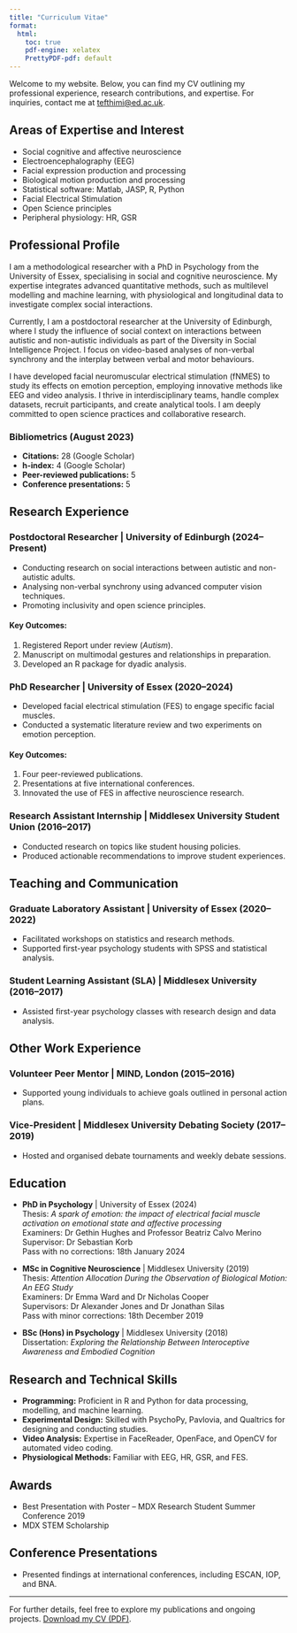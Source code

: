 ```yaml
---
title: "Curriculum Vitae"
format:
  html:
    toc: true
    pdf-engine: xelatex
    PrettyPDF-pdf: default
---
```


Welcome to my website. Below, you can find my CV outlining my professional experience, research contributions, and expertise. For inquiries, contact me at [tefthimi\@ed.ac.uk](mailto:tefthimi@ed.ac.uk).

## Areas of Expertise and Interest

-   Social cognitive and affective neuroscience
-   Electroencephalography (EEG)
-   Facial expression production and processing
-   Biological motion production and processing
-   Statistical software: Matlab, JASP, R, Python
-   Facial Electrical Stimulation
-   Open Science principles
-   Peripheral physiology: HR, GSR

## Professional Profile

I am a methodological researcher with a PhD in Psychology from the University of Essex, specialising in social and cognitive neuroscience. My expertise integrates advanced quantitative methods, such as multilevel modelling and machine learning, with physiological and longitudinal data to investigate complex social interactions.

Currently, I am a postdoctoral researcher at the University of Edinburgh, where I study the influence of social context on interactions between autistic and non-autistic individuals as part of the Diversity in Social Intelligence Project. I focus on video-based analyses of non-verbal synchrony and the interplay between verbal and motor behaviours.

I have developed facial neuromuscular electrical stimulation (fNMES) to study its effects on emotion perception, employing innovative methods like EEG and video analysis. I thrive in interdisciplinary teams, handle complex datasets, recruit participants, and create analytical tools. I am deeply committed to open science practices and collaborative research.

### Bibliometrics (August 2023)

-   **Citations:** 28 (Google Scholar)
-   **h-index:** 4 (Google Scholar)
-   **Peer-reviewed publications:** 5
-   **Conference presentations:** 5

## Research Experience

### <i class="fas fa-flask"></i> Postdoctoral Researcher \| University of Edinburgh (2024–Present)

-   Conducting research on social interactions between autistic and non-autistic adults.
-   Analysing non-verbal synchrony using advanced computer vision techniques.
-   Promoting inclusivity and open science principles.

#### Key Outcomes:

1.  Registered Report under review (*Autism*).
2.  Manuscript on multimodal gestures and relationships in preparation.
3.  Developed an R package for dyadic analysis.

### <i class="fas fa-microscope"></i> PhD Researcher \| University of Essex (2020–2024)

-   Developed facial electrical stimulation (FES) to engage specific facial muscles.
-   Conducted a systematic literature review and two experiments on emotion perception.

#### Key Outcomes:

1.  Four peer-reviewed publications.
2.  Presentations at five international conferences.
3.  Innovated the use of FES in affective neuroscience research.

### <i class="fas fa-briefcase"></i> Research Assistant Internship \| Middlesex University Student Union (2016–2017)

-   Conducted research on topics like student housing policies.
-   Produced actionable recommendations to improve student experiences.

## Teaching and Communication

### <i class="fas fa-chalkboard-teacher"></i> Graduate Laboratory Assistant \| University of Essex (2020–2022)

-   Facilitated workshops on statistics and research methods.
-   Supported first-year psychology students with SPSS and statistical analysis.

### <i class="fas fa-user-graduate"></i> Student Learning Assistant (SLA) \| Middlesex University (2016–2017)

-   Assisted first-year psychology classes with research design and data analysis.

## Other Work Experience

### <i class="fas fa-hand-holding-heart"></i> Volunteer Peer Mentor \| MIND, London (2015–2016)

-   Supported young individuals to achieve goals outlined in personal action plans.

### <i class="fas fa-users"></i> Vice-President \| Middlesex University Debating Society (2017–2019)

-   Hosted and organised debate tournaments and weekly debate sessions.

## <i class="fas fa-graduation-cap"></i> Education

-   **PhD in Psychology** \| University of Essex (2024)\
    Thesis: *A spark of emotion: the impact of electrical facial muscle activation on emotional state and affective processing*\
    Examiners: Dr Gethin Hughes and Professor Beatriz Calvo Merino\
    Supervisor: Dr Sebastian Korb\
    Pass with no corrections: 18th January 2024

-   **MSc in Cognitive Neuroscience** \| Middlesex University (2019)\
    Thesis: *Attention Allocation During the Observation of Biological Motion: An EEG Study*\
    Examiners: Dr Emma Ward and Dr Nicholas Cooper\
    Supervisors: Dr Alexander Jones and Dr Jonathan Silas\
    Pass with minor corrections: 18th December 2019

-   **BSc (Hons) in Psychology** \| Middlesex University (2018)\
    Dissertation: *Exploring the Relationship Between Interoceptive Awareness and Embodied Cognition*

## Research and Technical Skills

-   **Programming:** Proficient in R and Python for data processing, modelling, and machine learning.
-   **Experimental Design:** Skilled with PsychoPy, Pavlovia, and Qualtrics for designing and conducting studies.
-   **Video Analysis:** Expertise in FaceReader, OpenFace, and OpenCV for automated video coding.
-   **Physiological Methods:** Familiar with EEG, HR, GSR, and FES.

## Awards

-   Best Presentation with Poster – MDX Research Student Summer Conference 2019
-   MDX STEM Scholarship

## <i class="fas fa-chalkboard"></i> Conference Presentations

-   Presented findings at international conferences, including ESCAN, IOP, and BNA.

------------------------------------------------------------------------

For further details, feel free to explore my publications and ongoing projects. [Download my CV (PDF)](/pdfs/cv.pdf){role="button" data-toggle="pdf" title="Data File"}.